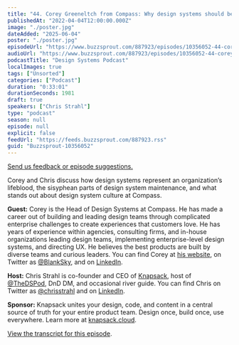 ```yaml
---
title: "44. Corey Greeneltch from Compass: Why design systems should be part of your company’s DNA"
publishedAt: "2022-04-04T12:00:00.000Z"
image: "./poster.jpg"
dateAdded: "2025-06-04"
poster: "./poster.jpg"
episodeUrl: "https://www.buzzsprout.com/887923/episodes/10356052-44-corey-greeneltch-from-compass-why-design-systems-should-be-part-of-your-company-s-dna.mp3"
audioUrl: "https://www.buzzsprout.com/887923/episodes/10356052-44-corey-greeneltch-from-compass-why-design-systems-should-be-part-of-your-company-s-dna.mp3"
podcastTitle: "Design Systems Podcast"
localImages: true
tags: ["Unsorted"]
categories: ["Podcast"]
duration: "0:33:01"
durationSeconds: 1981
draft: true
speakers: ["Chris Strahl"]
type: "podcast"
season: null
episode: null
explicit: false
feedUrl: "https://feeds.buzzsprout.com/887923.rss"
guid: "Buzzsprout-10356052"
---
```

[Send us feedback or episode suggestions.](https://www.buzzsprout.com/twilio/text_messages/887923/open_sms)

Corey and Chris discuss how design systems represent an organization’s lifeblood, the sisyphean parts of design system maintenance, and what stands out about design system culture at Compass.

**Guest:** Corey is the Head of Design Systems at Compass. He has made a career out of building and leading design teams through complicated enterprise challenges to create experiences that customers love. He has years of experience within agencies, consulting firms, and in-house organizations leading design teams, implementing enterprise-level design systems, and directing UX. He believes the best products are built by diverse teams and curious leaders. You can find Corey at [his website](http://coreygreeneltch.com), on Twitter as [@BlankSky](http://twitter.com/blanksky), and on [LinkedIn](https://www.linkedin.com/in/cgreeneltch/).

**Host:** Chris Strahl is co-founder and CEO of [Knapsack](https://www.knapsack.cloud/), host of [@TheDSPod](https://twitter.com/thedspod), DnD DM, and occasional river guide. You can find Chris on Twitter as [@chrisstrahl](https://twitter.com/chrisstrahl) and on [LinkedIn](https://www.linkedin.com/in/chrisstrahl/).

**Sponsor:** Knapsack unites your design, code, and content in a central source of truth for your entire product team. Design once, build once, use everywhere. Learn more at [knapsack.cloud](https://www.knapsack.cloud/).

[View the transcript for this episode](https://www.knapsack.cloud/blog/dsp-44corey-greeneltch-compass).

